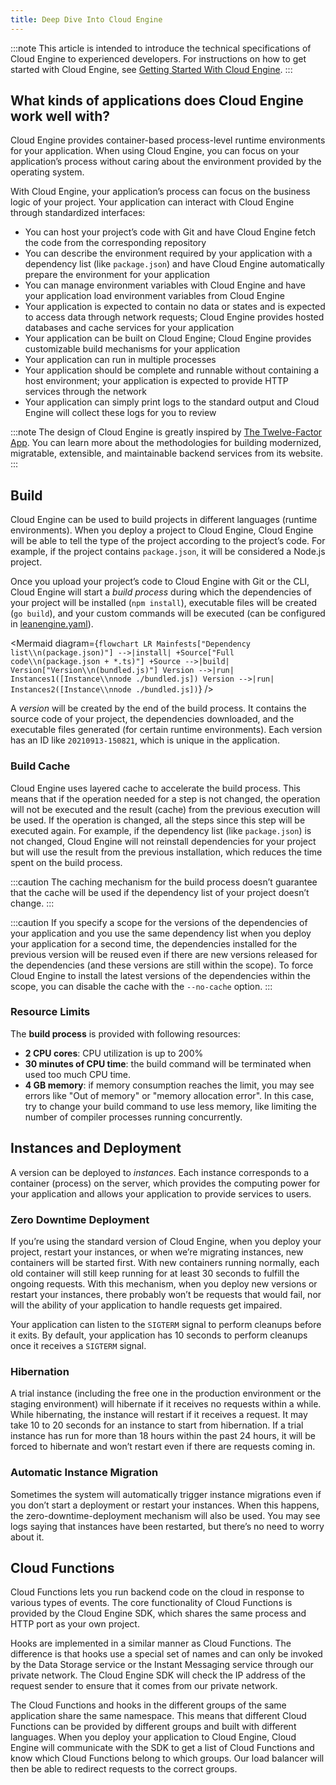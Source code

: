 ```yaml
---
title: Deep Dive Into Cloud Engine
---
```



:::note
This article is intended to introduce the technical specifications of Cloud Engine to experienced developers. For instructions on how to get started with Cloud Engine, see [Getting Started With Cloud Engine](/sdk/engine/deploy/getting-started).
:::

## What kinds of applications does Cloud Engine work well with?

Cloud Engine provides container-based process-level runtime environments for your application. When using Cloud Engine, you can focus on your application’s process without caring about the environment provided by the operating system.

With Cloud Engine, your application’s process can focus on the business logic of your project. Your application can interact with Cloud Engine through standardized interfaces:

- You can host your project’s code with Git and have Cloud Engine fetch the code from the corresponding repository
- You can describe the environment required by your application with a dependency list (like `package.json`) and have Cloud Engine automatically prepare the environment for your application
- You can manage environment variables with Cloud Engine and have your application load environment variables from Cloud Engine
- Your application is expected to contain no data or states and is expected to access data through network requests; Cloud Engine provides hosted databases and cache services for your application
- Your application can be built on Cloud Engine; Cloud Engine provides customizable build mechanisms for your application
- Your application can run in multiple processes
- Your application should be complete and runnable without containing a host environment; your application is expected to provide HTTP services through the network
- Your application can simply print logs to the standard output and Cloud Engine will collect these logs for you to review

:::note
The design of Cloud Engine is greatly inspired by [The Twelve-Factor App](https://12factor.net/). You can learn more about the methodologies for building modernized, migratable, extensible, and maintainable backend services from its website.
:::

## Build

Cloud Engine can be used to build projects in different languages (runtime environments). When you deploy a project to Cloud Engine, Cloud Engine will be able to tell the type of the project according to the project’s code. For example, if the project contains `package.json`, it will be considered a Node.js project.

Once you upload your project’s code to Cloud Engine with Git or the CLI, Cloud Engine will start a _build process_ during which the dependencies of your project will be installed (`npm install`), executable files will be created (`go build`), and your custom commands will be executed (can be configured in [leanengine.yaml](/sdk/engine/deep-dive/leanengine-yaml)).

<Mermaid
  diagram={`
flowchart LR
    Mainfests["Dependency list\\n(package.json)"] -->|install| +Source["Full code\\n(package.json + *.ts)"]
    +Source -->|build| Version["Version\\n(bundled.js)"]
    Version -->|run| Instances1([Instance\\nnode ./bundled.js])
    Version -->|run| Instances2([Instance\\nnode ./bundled.js])
`}
/>

A _version_ will be created by the end of the build process. It contains the source code of your project, the dependencies downloaded, and the executable files generated (for certain runtime environments). Each version has an ID like `20210913-150821`, which is unique in the application.

### Build Cache

Cloud Engine uses layered cache to accelerate the build process. This means that if the operation needed for a step is not changed, the operation will not be executed and the result (cache) from the previous execution will be used. If the operation is changed, all the steps since this step will be executed again. For example, if the dependency list (like `package.json`) is not changed, Cloud Engine will not reinstall dependencies for your project but will use the result from the previous installation, which reduces the time spent on the build process.

:::caution
The caching mechanism for the build process doesn’t guarantee that the cache will be used if the dependency list of your project doesn’t change.
:::

:::caution
If you specify a scope for the versions of the dependencies of your application and you use the same dependency list when you deploy your application for a second time, the dependencies installed for the previous version will be reused even if there are new versions released for the dependencies (and these versions are still within the scope).
To force Cloud Engine to install the latest versions of the dependencies within the scope, you can disable the cache with the `--no-cache` option.
:::

### Resource Limits

The **build process** is provided with following resources:

- **2 CPU cores**: CPU utilization is up to 200%
- **30 minutes of CPU time**: the build command will be terminated when used too much CPU time.
- **4 GB memory**: if memory consumption reaches the limit, you may see errors like "Out of memory" or "memory allocation error". In this case, try to change your build command to use less memory, like limiting the number of compiler processes running concurrently.

## Instances and Deployment

A version can be deployed to _instances_. Each instance corresponds to a container (process) on the server, which provides the computing power for your application and allows your application to provide services to users.

### Zero Downtime Deployment

If you’re using the standard version of Cloud Engine, when you deploy your project, restart your instances, or when we’re migrating instances, new containers will be started first. With new containers running normally, each old container will still keep running for at least 30 seconds to fulfill the ongoing requests. With this mechanism, when you deploy new versions or restart your instances, there probably won’t be requests that would fail, nor will the ability of your application to handle requests get impaired.

Your application can listen to the `SIGTERM` signal to perform cleanups before it exits. By default, your application has 10 seconds to perform cleanups once it receives a `SIGTERM` signal.

### Hibernation

A trial instance (including the free one in the production environment or the staging environment) will hibernate if it receives no requests within a while. While hibernating, the instance will restart if it receives a request. It may take 10 to 20 seconds for an instance to start from hibernation. If a trial instance has run for more than 18 hours within the past 24 hours, it will be forced to hibernate and won’t restart even if there are requests coming in.

### Automatic Instance Migration

Sometimes the system will automatically trigger instance migrations even if you don’t start a deployment or restart your instances. When this happens, the zero-downtime-deployment mechanism will also be used. You may see logs saying that instances have been restarted, but there’s no need to worry about it.

## Cloud Functions

Cloud Functions lets you run backend code on the cloud in response to various types of events. The core functionality of Cloud Functions is provided by the Cloud Engine SDK, which shares the same process and HTTP port as your own project.

Hooks are implemented in a similar manner as Cloud Functions. The difference is that hooks use a special set of names and can only be invoked by the Data Storage service or the Instant Messaging service through our private network. The Cloud Engine SDK will check the IP address of the request sender to ensure that it comes from our private network.

The Cloud Functions and hooks in the different groups of the same application share the same namespace. This means that different Cloud Functions can be provided by different groups and built with different languages. When you deploy your application to Cloud Engine, Cloud Engine will communicate with the SDK to get a list of Cloud Functions and know which Cloud Functions belong to which groups. Our load balancer will then be able to redirect requests to the correct groups.
